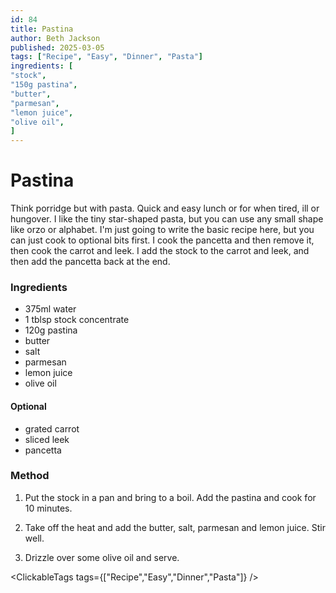 ```yaml
---
id: 84
title: Pastina
author: Beth Jackson
published: 2025-03-05
tags: ["Recipe", "Easy", "Dinner", "Pasta"]
ingredients: [
"stock",
"150g pastina",
"butter",
"parmesan",
"lemon juice",
"olive oil",
]
---
```


# Pastina

<BlogTextWrapper>

Think porridge but with pasta. Quick and easy lunch or for when tired, ill or hungover. I like the tiny star-shaped pasta, but you can use any small shape like orzo or alphabet. I'm just going to write the basic recipe here, but you can just cook to optional bits first. I cook the pancetta and then remove it, then cook the carrot and leek. I add the stock to the carrot and leek, and then add the pancetta back at the end.

</BlogTextWrapper>

<BlogTextWrapper>

### Ingredients

- 375ml water
- 1 tblsp stock concentrate
- 120g pastina
- butter
- salt
- parmesan
- lemon juice
- olive oil

#### Optional

- grated carrot
- sliced leek
- pancetta

</BlogTextWrapper>

<BlogTextWrapper>

### Method

1. Put the stock in a pan and bring to a boil. Add the pastina and cook for 10 minutes.

2. Take off the heat and add the butter, salt, parmesan and lemon juice. Stir well.

3. Drizzle over some olive oil and serve.

</BlogTextWrapper>

<ClickableTags tags={["Recipe","Easy","Dinner","Pasta"]} />
